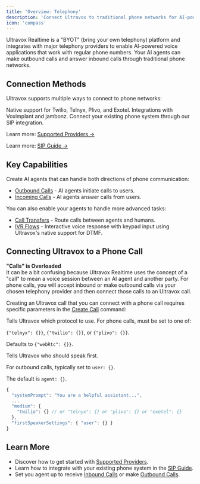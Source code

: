 ```yaml
---
title: 'Overview: Telephony'
description: 'Connect Ultravox to traditional phone networks for AI-powered voice calls.'
icon: 'compass'
---
```


Ultravox Realtime is a "BYOT" (bring your own telephony) platform and integrates with major telephony providers to enable AI-powered voice applications that work with regular phone numbers. Your AI agents can make outbound calls and answer inbound calls through traditional phone networks.

## Connection Methods

Ultravox supports multiple ways to connect to phone networks:

<Columns cols={3}>
  <Card title="Telephony Providers" href="./supported-providers">
    Native support for Twilio, Telnyx, Plivo, and Exotel.
  </Card>
  <Card title="Voice Platforms" href="./supported-providers">
    Integrations with Voximplant and jambonz.
  </Card>
  <Card title="SIP" href="./sip">
    Connect your existing phone system through our SIP integration.
  </Card>
</Columns>

Learn more: [Supported Providers →](./supported-providers)

Learn more: [SIP Guide →](./sip)

## Key Capabilities
Create AI agents that can handle both directions of phone communication:
- [Outbound Calls](/gettingstarted/examples/outbound-phone-call) - AI agents initiate calls to users.
- [Incoming Calls](/gettingstarted/examples/inbound-phone-call) - AI agents answer calls from users.

You can also enable your agents to handle more advanced tasks:
- [Call Transfers](./call-transfers) - Route calls between agents and humans.
- [IVR Flows](./ivr-flows) - Interactive voice response with keypad input using Ultravox's native support for DTMF.


## Connecting Ultravox to a Phone Call
<Warning>
<b>"Calls" is Overloaded</b>
<br />
It can be a bit confusing because Ultravox Realtime uses the concept of a "call" to mean a voice session between an AI agent and another party. For phone calls, you will accept inbound or make outbound calls via your chosen telephony provider and then connect those calls to an Ultravox call.
</Warning>

Creating an Ultravox call that you can connect with a phone call requires specific parameters in the [Create Call](/api-reference/calls/calls-post) command:

<ParamField body="medium" type="object" default="{'webRtc': {}}">
  Tells Ultravox which protocol to use. For phone calls, must be set to one of:
  
  `{"telnyx": {}}`, `{"twilio": {}}`, or `{"plivo": {}}`.
  
  Defaults to `{"webRtc": {}}`.
</ParamField>

<ParamField body="firstSpeakerSettings" type="object" default="agent: {}">
  Tells Ultravox who should speak first.
  
  For outbound calls, typically set to `user: {}`.
  
  The default is `agent: {}`.
</ParamField>

```js Example: Outbound Call via Twilio {4-7}
{
  "systemPrompt": "You are a helpful assistant...",
  ...
  "medium": {
    "twilio": {} // or "telnyx": {} or "plivo": {} or "exotel": {}
  },
  "firstSpeakerSettings": { "user": {} }
}
```

## Learn More

- Discover how to get started with [Supported Providers](./supported-providers).
- Learn how to integrate with your existing phone system in the [SIP Guide](./sip).
- Set you agent up to receive [Inbound Calls](./inbound-calls) or make [Outbound Calls](./outbound-calls).
